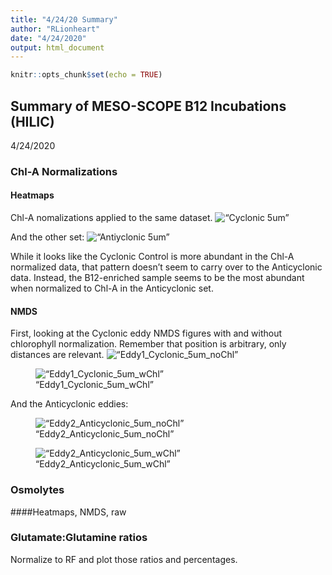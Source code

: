 ```yaml
---
title: "4/24/20 Summary"
author: "RLionheart"
date: "4/24/2020"
output: html_document
---
```


```r
knitr::opts_chunk$set(echo = TRUE)
```

## Summary of MESO-SCOPE B12 Incubations (HILIC) 
4/24/2020

### Chl-A Normalizations
#### Heatmaps

Chl-A nomalizations applied to the same dataset.
!["Cyclonic 5um"](./figures/Cyclonic_ChlvnoChl.png)

And the other set:
!["Antiyclonic 5um"](./figures/Anticyclonic_ChlvnoChl.png)

While it looks like the Cyclonic Control is more abundant in the Chl-A normalized data, that pattern doesn't seem to carry over to the Anticyclonic data. Instead, the B12-enriched sample seems to be the most abundant when normalized to Chl-A in the Anticyclonic set.

#### NMDS 

First, looking at the Cyclonic eddy NMDS figures with and without chlorophyll normalization. Remember that position is arbitrary, only distances are relevant.
!["Eddy1_Cyclonic_5um_noChl"](./figures/Incubation Experiments: Eddy1_Cyclonic_5um_noChl.png)

!["Eddy1_Cyclonic_5um_wChl"](./figures/Incubation Experiments: Eddy1_Cyclonic_5um_wChl.png)

And the Anticyclonic eddies:

!["Eddy2_Anticyclonic_5um_noChl"](./figures/Incubation Experiments: Eddy2_Anticyclonic_5um_noChl.png)


!["Eddy2_Anticyclonic_5um_wChl"](./figures/Incubation Experiments: Eddy2_Anticyclonic_5um_wChl.png)


### Osmolytes
####Heatmaps, NMDS, raw

### Glutamate:Glutamine ratios
Normalize to RF and plot those ratios and percentages.